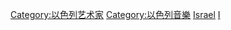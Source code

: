 {{Catnav|頁面分類|各種主題的頁面分類|按國家分類|各國人物|以色列人}}
{{Catnav|頁面分類|人物|各國人物|以色列人}}
{{Commons category|Musicians from Israel}}

[[Category:以色列艺术家|Category:以色列艺术家]]
[[Category:以色列音樂|Category:以色列音樂]]
[[Category:各国音乐家|Israel]]
[[Category:亞洲音樂家|I]]